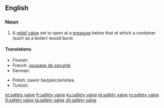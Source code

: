 ==English==

===Noun===
{{wikipedia}}
{{en-noun|head=[[safety]] [[valve]]}}

# A [[relief valve]] set to open at a [[pressure]] below that at which a container (such as a boiler) would burst

====Translations====
{{trans-top|a relief valve set to open at a pressure below that at which a container would burst}}
* Finnish: {{t|fi|varoventtiili}}
* French: [[soupape de sécurité]]
* German: {{t|de|Sicherheitsventil|n}}
{{trans-mid}}
* Polish: zawór bezpieczeństwa {{g|m}}
* Turkish: {{t|tr|emniyet supabı}}
{{trans-bottom}}

[[et:safety valve]]
[[fr:safety valve]]
[[ku:safety valve]]
[[pl:safety valve]]
[[ru:safety valve]]
[[fi:safety valve]]
[[ta:safety valve]]
[[zh:safety valve]]